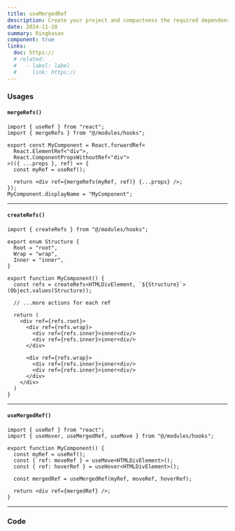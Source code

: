 ```yaml
---
title: useMergedRef
description: Create your project and compactness the required dependencies.
date: 2024-11-28
summary: Ringkasan
component: true
links:
  doc: https://
  # related:
  #   - label: label
  #     link: https://
---
```


### Usages

#### `mergeRefs()`

```tsx "mergeRefs(myRef, ref)" "mergeRefs"
import { useRef } from "react";
import { mergeRefs } from "@/modules/hooks";

export const MyComponent = React.forwardRef<
  React.ElementRef<"div">,
  React.ComponentPropsWithoutRef<"div">
>(({ ...props }, ref) => {
  const myRef = useRef();

  return <div ref={mergeRefs(myRef, ref)} {...props} />;
});
MyComponent.displayName = "MyComponent";
```

---

#### `createRefs()`

```tsx /createRefs/
import { createRefs } from "@/modules/hooks";

export enum Structure {
  Root = "root",
  Wrap = "wrap",
  Inner = "inner",
}

export function MyComponent() {
  const refs = createRefs<HTMLDivElement, `${Structure}`>(Object.values(Structure));

  // ...more actions for each ref

  return (
    <div ref={refs.root}>
      <div ref={refs.wrap}>
        <div ref={refs.inner}>inner<div/>
        <div ref={refs.inner}>inner<div/>
      </div>

      <div ref={refs.wrap}>
        <div ref={refs.inner}>inner<div/>
        <div ref={refs.inner}>inner<div/>
      </div>
    </div>
  )
}
```

---

#### `useMergedRef()`

```tsx /useMergedRef/
import { useRef } from "react";
import { useHover, useMergedRef, useMove } from "@/modules/hooks";

export function MyComponent() {
  const myRef = useRef();
  const { ref: moveRef } = useMove<HTMLDivElement>();
  const { ref: hoverRef } = useHover<HTMLDivElement>();

  const mergedRef = useMergedRef(myRef, moveRef, hoverRef);

  return <div ref={mergedRef} />;
}
```

---

### Code
